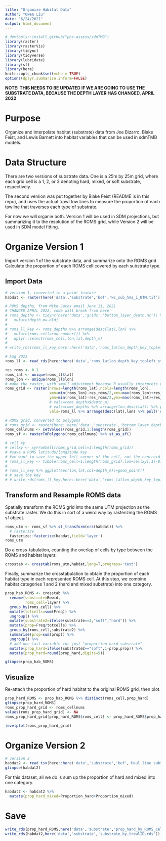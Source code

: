 ```yaml
---
title: "Organize Habitat Data"
author: "Owen Liu"
date: "6/24/2021"
output: html_document
---
```


```r
# devtools::install_github("pbs-assess/sdmTMB")
library(raster)
library(rasterVis)
library(tidync)
library(tidyverse)
library(lubridate)
library(sf)
library(here)
knitr::opts_chunk$set(echo = TRUE)
options(dplyr.summarise.inform=FALSE)
```


**NOTE: THIS NEEDS TO BE UPDATED IF WE ARE GOING TO USE THE SUBSTRATE DATA, BECAUSE THE DEPTH LAYER HAS CHANGED, APRIL 2022**

# Purpose

Organize and interpolate habitat (substrate) data from Joe Bizarro, Blake Feist, and Lewis Barnett into habitat variables that can be used in sdmTMB models.

# Data Structure

There are two versions of substrate data. One is a 25m by 25m grid, where each grid cell is a 1, 2, or 3 denoting hard, mixed, or soft substrate, respectively.

The second version was put together by Blake Feist (README is in this repo), and uses the actual trawl tow lines to measure the proportion of each towline that traverses each type of substrate.

For now we will organie both. Version 1 will be used in SDM projections, but summarizing it to the resolution of the ROMS grid, while Version 2 will be used in SDM model fitting.

# Organize Version 1

Import version 1 of the substrate data, and summarize onto the ROMS grid. Calculate the proportion of each ROMS cell covered by each substrate type.

## Import Data

```r
# version 1, converted to a point feature
habdat <- raster(here('data','substrate','bef','wc_sub_hms_i_UTM.tif'))

# ROMS depths, from Mike Jacox email June 11, 2021
# CHANGED APRIL 2022, code will break from here
# roms_depths <- tidync(here('data','grids','bottom_layer_depth.nc')) %>% hyper_tibble() %>% 
#   mutate(depth_m=-bld)
# 
# roms_ll_key <- roms_depths %>% arrange(desc(lat),lon) %>% 
#   mutate(roms_cell=row_number()) %>% 
#   dplyr::select(roms_cell,lon,lat,depth_m)
# 
# write_rds(roms_ll_key,here::here('data','roms_latlon_depth_key_topleft_start.rds'))

# Aug 2023
roms_ll <- read_rds(here::here('data','roms_latlon_depth_key_topleft_start.rds'))
```

```r
res_roms <- 0.1
roms_lat <- unique(roms_ll$lat)
roms_lon <- unique(roms_ll$lon)
# make the raster, with small adjustment because R usually interprets grid corners, not grid centers
roms_grid <- raster(nrows=length(roms_lat),ncols=length(roms_lon),
                    xmn=min(roms_lon)-res_roms/2,xmx=max(roms_lon)+res_roms/2,
                    ymn=min(roms_lat)-res_roms/2,ymx=max(roms_lat)+res_roms/2,crs=4326,
                    # vals=roms_depths$depth_m)
                    # vals=roms_depths %>% arrange(lon,desc(lat)) %>% pull('depth_m'))
                    vals=roms_ll %>% arrange(desc(lat),lon) %>% pull('depth_m'))

# ROMS grid, converted to polygons
# roms_grid <- raster(here::here('data','substrate','bottom_layer_depth.grd'))
roms_cellnums <- setValues(roms_grid,1:length(roms_grid))
roms_sf <- rasterToPolygons(roms_cellnums) %>% st_as_sf()
```

```r
# cell xy
# cellxy <- xyFromCell(roms_grid,cell=1:length(roms_grid))
# #save a ROMS latitude/longitude key
# #we want to save the upper left corner of the cell, not the centroid
# roms_ll_key <- tibble(roms_cell=1:length(roms_grid),lon=cellxy[,1]-0.05,lat=cellxy[,2]+0.05,depth_m=getValues(roms_grid)*-1)
# 
# roms_ll_key %>% ggplot(aes(lon,lat,col=depth_m))+geom_point()
# # save the key
# # write_rds(roms_ll_key,here::here('data','roms_latlon_depth_key_topleft_start.rds'))
```


## Transform and Resample ROMS data

Spatially transform the ROMS grid into the same UTM projection as the substrate raster. We do this in sort of a weird way by rasterizing the ROMS sf object.

```r
roms_utm <- roms_sf %>% st_transform(crs(habdat)) %>% 
  # rasterize
  fasterize::fasterize(habdat,field='layer')
roms_utm
```

Do a cross-tabulation, counting the overlap of cells by type between the ROMS and habitat layers:

```r
crosstab <- crosstab(roms_utm,habdat,long=T,progress='text')
```

Finally, summarize the crosstabulation to obtain the proportion of each habitat type in each represented ROMS cell. At this step, we combine habitat categories 1 and 2 (hard and mixed substrate) into one category.

```r
prop_hab_ROMS <- crosstab %>% 
  rename(substrate=Rowid,
         roms_cell=layer) %>% 
  group_by(roms_cell) %>% 
  mutate(totcells=sum(Freq)) %>% 
  ungroup() %>%
  mutate(substrate2=ifelse(substrate==3,"soft","hard")) %>%
  mutate(prop=Freq/totcells) %>% 
  group_by(roms_cell,substrate2) %>% 
  summarise(prop=sum(prop)) %>% 
  ungroup() %>% 
  # add one last variable for just "proportion hard substrate"
  mutate(prop_hard=ifelse(substrate2=="soft",1-prop,prop)) %>% 
  mutate(prop_hard=round(prop_hard,digits=5))

glimpse(prop_hab_ROMS)
```

## Visualize

Re-attach the proportion of hard habitat to the original ROMS grid, then plot.

```r
prop_hard_ROMS <- prop_hab_ROMS %>% distinct(roms_cell,prop_hard)
glimpse(prop_hard_ROMS)
roms_prop_hard_grid <- roms_cellnums
values(roms_prop_hard_grid) <- NA
roms_prop_hard_grid[prop_hard_ROMS$roms_cell] <- prop_hard_ROMS$prop_hard

levelplot(roms_prop_hard_grid)
```

# Organize Version 2

```r
# version 2
habdat2 <- read_tsv(here::here('data','substrate','bef','Haul line substrate classification based on Bizzarro & Yoklavich.txt'))
glimpse(habdat2)
```

For this dataset, all we do is sum up the proportion of hard and mixed into one category.

```r
habdat2 <- habdat2 %>% 
  mutate(prop_hard_mixed=Proportion_hard+Proportion_mixed)
```

# Save

```r
write_rds(prop_hard_ROMS,here('data','substrate','prop_hard_by_ROMS_cell.rds'))
write_rds(habdat2,here('data','substrate','substrate_by_trawlID.rds'))
```

